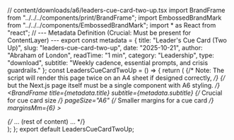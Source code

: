 ﻿// content/downloads/a6/leaders-cue-card-two-up.tsx import BrandFrame from "../../../components/print/BrandFrame"; import EmbossedBrandMark from "../../../components/EmbossedBrandMark"; import * as React from "react"; // --- Metadata Definition (Crucial: Must be present for ContentLayer) --- export const metadata = { title: "Leader's Cue Card (Two Up)", slug: "leaders-cue-card-two-up", date: "2025-10-21", author: "Abraham of London", readTime: "1 min", category: "Leadership", type: "download", subtitle: "Weekly cadence, essential prompts, and crisis guardrails." }; const LeadersCueCardTwoUp = () => { return ( {/* Note: The script will render this page twice on an A4 sheet if designed correctly, */} {/* but the Next.js page itself must be a single component with A6 styling. */} <BrandFrame title={metadata.title} subtitle={metadata.subtitle} {/* Crucial for cue card size */} pageSize="A6" {/* Smaller margins for a cue card */} marginsMm={6} > <div className="flex flex-col h-full"> {/* ... (rest of content) ... */} </div> </BrandFrame> ); }; export default LeadersCueCardTwoUp;
